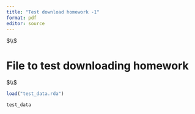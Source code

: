 ```yaml
---
title: "Test download homework -1"
format: pdf
editor: source
---
```



$\\$


# File to test downloading homework



$\\$


```r

load("test_data.rda")

test_data

```






